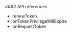 <PlatformWrapper platform="react-native">
#### API references

-   <Link target="_blank" to="{{global.API_REF_RN_ROOT}}/class_irtcengine.html#api_renewtoken">renewToken</Link>
-   <Link target="_blank" to="{{global.API_REF_RN_ROOT}}/class_irtcengineeventhandler.html#callback_ontokenprivilegewillexpire">onTokenPrivilegeWillExpire</Link>
-   <Link target="_blank" to="{{global.API_REF_RN_ROOT}}/class_irtcengineeventhandler.html#ariaid-title54">onRequestToken</Link>

</PlatformWrapper>